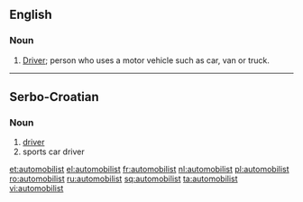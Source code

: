 ==English==

===Noun===
{{en-noun}}

# [[driver|Driver]]; person who uses a motor vehicle such as car, van or truck.

----

==Serbo-Croatian==

===Noun===
{{sh-noun|r|g=m|аутомобилист}}

# [[driver]]
# sports car driver

[[et:automobilist]]
[[el:automobilist]]
[[fr:automobilist]]
[[nl:automobilist]]
[[pl:automobilist]]
[[ro:automobilist]]
[[ru:automobilist]]
[[sq:automobilist]]
[[ta:automobilist]]
[[vi:automobilist]]